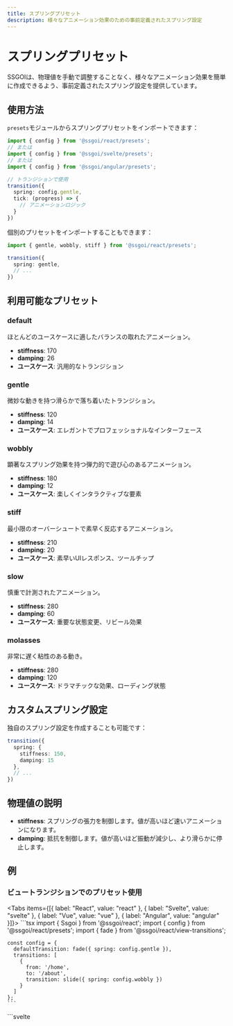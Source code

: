 ```yaml
---
title: スプリングプリセット
description: 様々なアニメーション効果のための事前定義されたスプリング設定
---
```


# スプリングプリセット

SSGOIは、物理値を手動で調整することなく、様々なアニメーション効果を簡単に作成できるよう、事前定義されたスプリング設定を提供しています。

## 使用方法

`presets`モジュールからスプリングプリセットをインポートできます：

```typescript
import { config } from '@ssgoi/react/presets';
// または
import { config } from '@ssgoi/svelte/presets';
// または
import { config } from '@ssgoi/angular/presets';

// トランジションで使用
transition({
  spring: config.gentle,
  tick: (progress) => {
    // アニメーションロジック
  }
})
```

個別のプリセットをインポートすることもできます：

```typescript
import { gentle, wobbly, stiff } from '@ssgoi/react/presets';

transition({
  spring: gentle,
  // ...
})
```

## 利用可能なプリセット

### default
ほとんどのユースケースに適したバランスの取れたアニメーション。
- **stiffness**: 170
- **damping**: 26
- **ユースケース**: 汎用的なトランジション

### gentle
微妙な動きを持つ滑らかで落ち着いたトランジション。
- **stiffness**: 120
- **damping**: 14
- **ユースケース**: エレガントでプロフェッショナルなインターフェース

### wobbly
顕著なスプリング効果を持つ弾力的で遊び心のあるアニメーション。
- **stiffness**: 180
- **damping**: 12
- **ユースケース**: 楽しくインタラクティブな要素

### stiff
最小限のオーバーシュートで素早く反応するアニメーション。
- **stiffness**: 210
- **damping**: 20
- **ユースケース**: 素早いUIレスポンス、ツールチップ

### slow
慎重で計測されたアニメーション。
- **stiffness**: 280
- **damping**: 60
- **ユースケース**: 重要な状態変更、リビール効果

### molasses
非常に遅く粘性のある動き。
- **stiffness**: 280
- **damping**: 120
- **ユースケース**: ドラマチックな効果、ローディング状態

## カスタムスプリング設定

独自のスプリング設定を作成することも可能です：

```typescript
transition({
  spring: {
    stiffness: 150,
    damping: 15
  },
  // ...
})
```

## 物理値の説明

- **stiffness**: スプリングの張力を制御します。値が高いほど速いアニメーションになります。
- **damping**: 抵抗を制御します。値が高いほど振動が減少し、より滑らかに停止します。

## 例

### ビュートランジションでのプリセット使用

<Tabs items={[{ label: "React", value: "react" }, { label: "Svelte", value: "svelte" }, { label: "Vue", value: "vue" }, { label: "Angular", value: "angular" }]}>
  <TabPanel value="react">
    ```tsx
    import { Ssgoi } from '@ssgoi/react';
    import { config } from '@ssgoi/react/presets';
    import { fade } from '@ssgoi/react/view-transitions';

    const config = {
      defaultTransition: fade({ spring: config.gentle }),
      transitions: [
        {
          from: '/home',
          to: '/about',
          transition: slide({ spring: config.wobbly })
        }
      ]
    };
    ```
  </TabPanel>
  <TabPanel value="svelte">
    ```svelte
    <script>
      import { Ssgoi } from '@ssgoi/svelte';
      import { config } from '@ssgoi/svelte/presets';
      import { fade, slide } from '@ssgoi/svelte/view-transitions';

      const config = {
        defaultTransition: fade({ spring: config.gentle }),
        transitions: [
          {
            from: '/home',
            to: '/about',
            transition: slide({ spring: config.wobbly })
          }
        ]
      };
    </script>

    <Ssgoi {config}>
      <slot />
    </Ssgoi>
    ```
  </TabPanel>
  <TabPanel value="vue">
    ```vue
    <script setup>
    import { Ssgoi } from '@ssgoi/vue';
    import { config } from '@ssgoi/vue/presets';
    import { fade, slide } from '@ssgoi/vue/view-transitions';

    const transitionConfig = {
      defaultTransition: fade({ spring: config.gentle }),
      transitions: [
        {
          from: '/home',
          to: '/about',
          transition: slide({ spring: config.wobbly })
        }
      ]
    };
    </script>

    <template>
      <Ssgoi :config="transitionConfig">
        <slot />
      </Ssgoi>
    </template>
    ```
  </TabPanel>
  <TabPanel value="angular">
    ```typescript
    import { Component } from '@angular/core';
    import { Ssgoi } from '@ssgoi/angular';
    import { config } from '@ssgoi/angular/presets';
    import { fade, slide } from '@ssgoi/angular/view-transitions';
    import type { SsgoiConfig } from '@ssgoi/angular';

    @Component({
      selector: 'app-root',
      standalone: true,
      imports: [Ssgoi],
      template: `
        <ssgoi [config]="config">
          <!-- アプリコンテンツ -->
        </ssgoi>
      `
    })
    export class AppComponent {
      config: SsgoiConfig = {
        defaultTransition: fade({
         inSpring: config.gentle,
         outSpring: config.slow,
        }),
        transitions: [
          {
            from: '/home',
            to: '/about',
            transition: slide({ spring: config.wobbly })
          }
        ]
      };
    }
    ```
  </TabPanel>
</Tabs>

### 要素トランジションでのプリセット使用

<Tabs items={[{ label: "React", value: "react" }, { label: "Svelte", value: "svelte" }, { label: "Vue", value: "vue" }, { label: "Angular", value: "angular" }]}>
  <TabPanel value="react">
    ```tsx
    import { transition } from '@ssgoi/react';
    import { config } from '@ssgoi/react/presets';

    const fadeIn = transition({
      spring: config.slow,
      tick: (progress) => ({
        opacity: progress,
        transform: `translateY(${(1 - progress) * 20}px)`
      })
    });
    ```
  </TabPanel>
  <TabPanel value="svelte">
    ```svelte
    <script>
      import { transition } from '@ssgoi/svelte';
      import { config } from '@ssgoi/svelte/presets';

      const fadeIn = {
        spring: config.slow,
        tick: (progress) => ({
          opacity: progress,
          transform: `translateY(${(1 - progress) * 20}px)`
        })
      };
    </script>

    <div use:transition={{ key: 'fade-in', ...fadeIn }}>
      コンテンツ
    </div>
    ```
  </TabPanel>
  <TabPanel value="vue">
    ```vue
    <script setup>
    import { config } from '@ssgoi/vue/presets';
    import { fadeIn } from '@ssgoi/vue/transitions';

    const fadeTransition = {
      spring: config.slow,
      tick: (progress) => ({
        opacity: progress,
        transform: `translateY(${(1 - progress) * 20}px)`
      })
    };
    </script>

    <template>
      <div v-transition="{ key: 'fade-in', ...fadeTransition }">
        コンテンツ
      </div>
    </template>
    ```
  </TabPanel>
  <TabPanel value="angular">
    ```typescript
    import { Component } from '@angular/core';
    import { TransitionDirective } from '@ssgoi/angular';
    import { config } from '@ssgoi/angular/presets';
    import type { TransitionDirectiveConfig } from '@ssgoi/angular';

    @Component({
      selector: 'app-my',
      standalone: true,
      imports: [TransitionDirective],
      template: `
        <div [transition]="fadeInConfig">
          コンテンツ
        </div>
      `
    })
    export class MyComponent {
      fadeInConfig: TransitionDirectiveConfig = {
        spring: config.slow,
        tick: (progress) => ({
          opacity: progress,
          transform: `translateY(${(1 - progress) * 20}px)`
        })
      };
    }
    ```
  </TabPanel>
</Tabs>